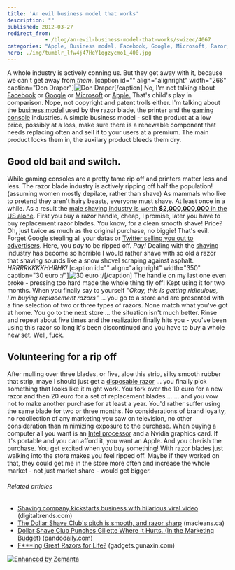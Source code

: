```yaml
---
title: 'An evil business model that works'
description: ""
published: 2012-03-27
redirect_from: 
            - /blog/an-evil-business-model-that-works/swizec/4067
categories: "Apple, Business model, Facebook, Google, Microsoft, Razor, Shaving, Twitter, Uncategorized"
hero: ./img/tumblr_lfw4j47HeY1qgzycmo1_400.jpg
---
```

A whole industry is actively conning us. But they get away with it, because we can&#x27;t get away from _them_. \[caption id=&quot;&quot; align=&quot;alignright&quot; width=&quot;266&quot; caption=&quot;Don Draper&quot;]![Don Draper](./img/tumblr_lfw4j47HeY1qgzycmo1_400.jpg "Don Draper")\[/caption] No, I&#x27;m not talking about [Facebook](http://facebook.com "Facebook") or [Google](http://google.com "Google") or [Microsoft](<http://maps.google.com/maps?ll=47.6395972222,-122.12845&amp;spn=0.01,0.01&amp;q=47.6395972222,-122.12845 (Microsoft)&amp;t=h> "Microsoft") or [Apple.](http://www.apple.com "Apple") That&#x27;s child&#x27;s play in comparison. Nope, not copyright and patent trolls either. I&#x27;m talking about the [business model](http://en.wikipedia.org/wiki/Business_model "Business model") used by the razor blade, the printer and the [gaming console](http://en.wikipedia.org/wiki/Video_game_console "Video game console") industries. A simple business model - sell the product at a low price, possibly at a loss, make sure there is a renewable component that needs replacing often and sell it to your users at a premium. The main product locks them in, the auxilary product bleeds them dry.

## Good old bait and switch.

While gaming consoles are a pretty tame rip off and printers matter less and less. The razor blade industry is actively ripping off half the population! (assuming women mostly depilate, rather than shave) As mammals who like to pretend they aren&#x27;t hairy beasts, everyone must shave. At least once in a while. As a result the [male shaving industry is worth **$2,000,000,000** in the US alone](http://www.stuff.co.nz/sunday-star-times/features/2329747/Why-the-shaving-market-is-so-cut-throat). First you buy a razor handle, cheap, I promise, later you have to buy replacement razor blades. You know, for a clean smooth shave! Price? Oh, just twice as much as the original purchase, no biggie! That&#x27;s evil. Forget Google stealing all your datas or [Twitter selling you out to advertisers](http://www.theglobeandmail.com/news/technology/digital-culture/social-networking/twitter-sells-your-feed-to-big-data/article2355287/). Here, you _pay_ to be ripped off. _Pay!_ Dealing with the [shaving](http://en.wikipedia.org/wiki/Shaving "Shaving") industry has become so horrible I would rather shave with so old a razor that shaving sounds like a snow shovel scraping against asphalt. _HRRRRKKKKHHRHK!_ \[caption id=&quot;&quot; align=&quot;alignright&quot; width=&quot;350&quot; caption=&quot;30 euro :/&quot;]![30 euro :/](./img/tumblr_m1fo0fZON41qekjngo1_500.jpg "30 euro :/")\[/caption] The handle on my last one even broke - pressing too hard made the whole thing fly off! Kept using it for two months. When you finally say to yourself _&quot;Okay, this is getting ridiculous, I&#x27;m buying replacement razors&quot;_ ... you go to a store and are presented with a fine selection of two or three types of razors. None match what you&#x27;ve got at home. You go to the next store ... the situation isn&#x27;t much better. Rinse and repeat about five times and the realization finally hits you - you&#x27;ve been using this razor so long it&#x27;s been discontinued and you have to buy a whole new set. Well, fuck.

## Volunteering for a rip off

After mulling over three blades, or five, aloe this strip, silky smooth rubber that strip, maye I should just get a [disposable razor](http://en.wikipedia.org/wiki/Razor "Razor") ... you finally pick something that looks like it might work. You fork over the 10 euro for a new razor and then 20 euro for a set of replacement blades ... ... and you vow not to make another purchase for at least a year. You&#x27;d rather suffer using the same blade for two or three months. No considerations of brand loyalty, no recollection of any marketing you saw on television, no other consideration than minimizing exposure to the purchase. When buying a computer all you want is an [Intel processor](http://en.wikipedia.org/wiki/List_of_Intel_microprocessors "List of Intel microprocessors") and a Nvidia graphics card. If it&#x27;s portable and you can afford it, you want an Apple. And you cherish the purchase. You get excited when you buy something! With razor blades just walking into the store makes you feel ripped off. Maybe if they worked on that, they could get me in the store more often and increase the whole market - not just market share - would get bigger.

###### Related articles

- [Shaving company kickstarts business with hilarious viral video](http://www.digitaltrends.com/web/shaving-company-kickstarts-business-with-hilarious-viral-video/) (digitaltrends.com)
- [The Dollar Shave Club&#x27;s pitch is smooth, and razor sharp](http://www2.macleans.ca/2012/03/20/shaving-sticker-shock-off-razors/) (macleans.ca)
- [Dollar Shave Club Punches Gillette Where It Hurts. (In the Marketing Budget)](http://pandodaily.com/2012/03/06/dollar-shave-club-punches-gillette-where-it-hurts-in-the-marketing-budget/) (pandodaily.com)
- [F\*\*\*ing Great Razors for Life?](http://gadgets.gunaxin.com/fing-great-razors-life/115512) (gadgets.gunaxin.com)

[![Enhanced by Zemanta](http://img.zemanta.com/zemified_e.png?x-id=c5df4cc3-1895-41ce-ae38-a54dcdf0b691)](http://www.zemanta.com/ "Enhanced by Zemanta")